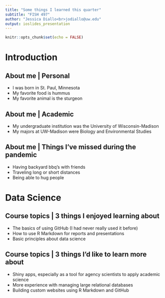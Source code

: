 ```yaml
---
title: "Some things I learned this quarter"
subtitle: "FISH 497"
author: "Jessica Diallo<br>jodiallo@uw.edu"
output: ioslides_presentation
---
```


```r
knitr::opts_chunk$set(echo = FALSE)
```

# Introduction

## About me | Personal

- I was born in St. Paul, Minnesota
- My favorite food is hummus
- My favorite animal is the sturgeon

## About me | Academic

- My undergraduate institution was the University of Wisconsin-Madison
- My majors at UW-Madison were Biology and Environmental Studies

## About me | Things I've missed during the pandemic

- Having backyard bbq's with friends
- Traveling long or short distances 
- Being able to hug people

# Data Science

## Course topics | 3 things I enjoyed learning about

- The basics of using GitHub (I had never really used it before)
- How to use R Markdown for reports and presentations
- Basic principles about data science

## Course topics | 3 things I'd like to learn more about

- Shiny apps, especially as a tool for agency scientists to apply academic science
- More experience with managing large relational databases
- Building custom websites using R Markdown and GitHub

## {data-background=IMG_0931.jpg data-background-size=cover}


